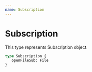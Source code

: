 ```yaml
---
name: Subscription
---
```


# Subscription

This type represents Subscription object.

```graphql
type Subscription {
   openFileSub: File
}
```
